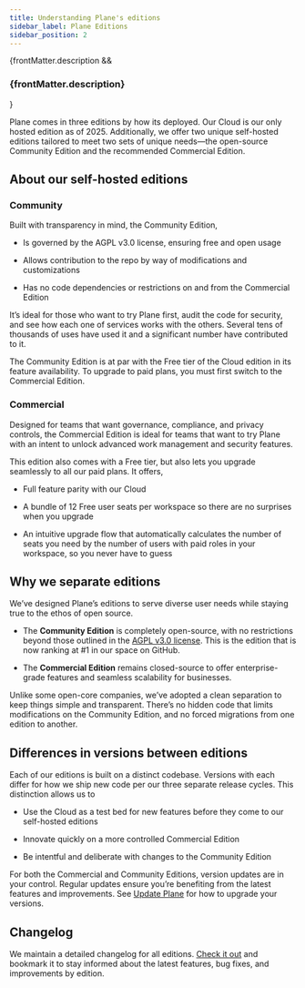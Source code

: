 ```yaml
---
title: Understanding Plane's editions
sidebar_label: Plane Editions
sidebar_position: 2
---
```


{frontMatter.description && <h3 class="description">{frontMatter.description}</h3>}

Plane comes in three editions by how its deployed. Our Cloud is our only hosted edition as of 2025. Additionally, we offer two unique self-hosted editions tailored to meet two sets of unique needs—the open-source Community Edition and the recommended Commercial Edition.

## About our self-hosted editions

### Community

Built with transparency in mind, the Community Edition,

- Is governed by the AGPL v3.0 license, ensuring free and open usage

- Allows contribution to the repo by way of modifications and customizations

- Has no code dependencies or restrictions on and from the Commercial Edition

It’s ideal for those who want to try Plane first, audit the code for security, and see how each one of services works with the others. Several tens of thousands of uses have used it and a significant number have contributed to it.

The Community Edition is at par with the Free tier of the Cloud edition in its feature availability. To upgrade to paid plans, you must first switch to the Commercial Edition.

### Commercial

Designed for teams that want governance, compliance, and privacy controls, the Commercial Edition is ideal for teams that want to try Plane with an intent to unlock advanced work management and security features.

This edition also comes with a Free tier, but also lets you upgrade seamlessly to all our paid plans. It offers,

- Full feature parity with our Cloud

- A bundle of 12 Free user seats per workspace so there are no surprises when you upgrade

- An intuitive upgrade flow that automatically calculates the number of seats you need by the number of users with paid roles in your workspace, so you never have to guess

## Why we separate editions

We’ve designed Plane’s editions to serve diverse user needs while staying true to the ethos of open source.

- The **Community Edition** is completely open-source, with no restrictions beyond those outlined in the [AGPL v3.0 license](https://github.com/makeplane/plane/blob/preview/LICENSE.txt). This is the edition that is now ranking at #1 in our space on GitHub.

- The **Commercial Edition** remains closed-source to offer enterprise-grade features and seamless scalability for businesses.

Unlike some open-core companies, we’ve adopted a clean separation to keep things simple and transparent. There’s no hidden code that limits modifications on the Community Edition, and no forced migrations from one edition to another.

## Differences in versions between editions

Each of our editions is built on a distinct codebase. Versions with each differ for how we ship new code per our three separate release cycles. This distinction allows us to

- Use the Cloud as a test bed for new features before they come to our self-hosted editions

- Innovate quickly on a more controlled Commercial Edition

- Be intentful and deliberate with changes to the Community Edition

For both the Commercial and Community Editions, version updates are in your control. Regular updates ensure you’re benefiting from the latest features and improvements. See [Update Plane](/self-hosting/manage/update/to-latest-version) for how to upgrade your versions.

## Changelog

We maintain a detailed changelog for all editions. [Check it out](https://plane.so/changelog) and bookmark it to stay informed about the latest features, bug fixes, and improvements by edition.
